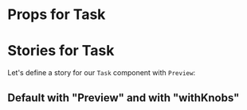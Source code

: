 

<Meta title="components/Task" component={Task}/>

# Props for Task
<Props of={Task} />

# Stories for Task

Let's define a story for our `Task` component with `Preview`:

## Default with "Preview" and with "withKnobs"

<Preview>
    <Story name="default">
        <Task 
            id= "1"
            title= {text("Title", "Test Task 2")}
            state= {select(
                "State",
                [
                    TASK_STATES.DEFAULT,
                    TASK_STATES.TASK_ARCHIVED,
                    TASK_STATES.TASK_PINNED
                ]
            )}
            onArchiveTask={action('archive Task')}
            onPinTask={action('Pin Task')}
        />
    </Story>
</Preview>